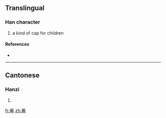==Translingual==

===Han character===
{{Han char|rn=13|rad=冂|as=10|sn=12|four=|canj=日火手山 (AFQU)}}

# a kind of cap for children

====References====
* {{Han ref|kx=0129.350|hdz=21519.060|uh=34BD|ud=13501}}

----

==Cantonese==

===Hanzi===
{{yue-hanzi|jyut=|y=hyun1}}

# {{defn|Cantonese|sort=冂10}}

[[fr:㒽]]
[[zh:㒽]]